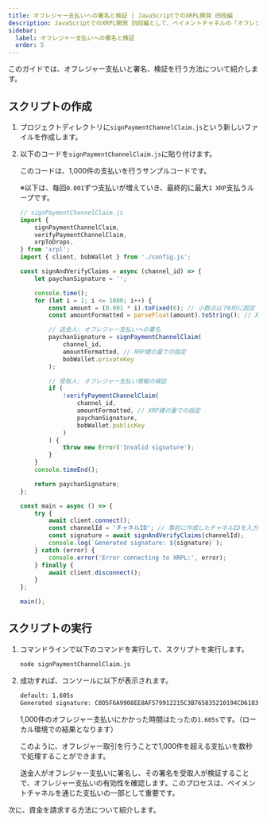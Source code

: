 ```yaml
---
title: オフレジャー支払いへの署名と検証 | JavaScriptでのXRPL開発 四段編
description: JavaScriptでのXRPL開発 四段編として、ペイメントチャネルの「オフレジャー支払いへの署名と検証」方法について解説しているページです。
sidebar:
  label: オフレジャー支払いへの署名と検証
  order: 5
---
```



このガイドでは、オフレジャー支払いと署名、検証を行う方法について紹介します。

## スクリプトの作成

<Steps>

1. プロジェクトディレクトリに`signPaymentChannelClaim.js`という新しいファイルを作成します。
2. 以下のコードを`signPaymentChannelClaim.js`に貼り付けます。

    このコードは、1,000件の支払いを行うサンプルコードです。

    ※以下は、毎回`0.001`ずつ支払いが増えていき、最終的に最大`1 XRP`支払うループです。

    ```javascript
    // signPaymentChannelClaim.js
    import {
        signPaymentChannelClaim,
        verifyPaymentChannelClaim,
        xrpToDrops,
    } from 'xrpl';
    import { client, bobWallet } from './config.js';

    const signAndVerifyClaims = async (channel_id) => {
        let paychanSignature = '';

        console.time();
        for (let i = 1; i <= 1000; i++) {
            const amount = (0.001 * i).toFixed(6); // 小数点以下6桁に固定
            const amountFormatted = parseFloat(amount).toString(); // XRP建

            // 送金人: オフレジャー支払いへの署名
            paychanSignature = signPaymentChannelClaim(
                channel_id,
                amountFormatted, // XRP建の量での指定
                bobWallet.privateKey
            );

            // 受取人: オフレジャー支払い情報の検証
            if (
                !verifyPaymentChannelClaim(
                    channel_id,
                    amountFormatted, // XRP建の量での指定
                    paychanSignature,
                    bobWallet.publicKey
                )
            ) {
                throw new Error('Invalid signature');
            }
        }
        console.timeEnd();

        return paychanSignature;
    };

    const main = async () => {
        try {
            await client.connect();
            const channelId = 'チャネルID'; // 事前に作成したチャネルIDを入力
            const signature = await signAndVerifyClaims(channelId);
            console.log(`Generated signature: ${signature}`);
        } catch (error) {
            console.error('Error connecting to XRPL:', error);
        } finally {
            await client.disconnect();
        }
    };

    main();
    ```
</Steps>


## スクリプトの実行

<Steps>

1. コマンドラインで以下のコマンドを実行して、スクリプトを実行します。

    ```bash
    node signPaymentChannelClaim.js
    ```

2. 成功すれば、コンソールに以下が表示されます。
    ```bash
    default: 1.605s
    Generated signature: C0D5F6A9908EE8AF579912215C3B765835210194CD6183DCE9128F3E6EE0991D98068968675C7A5B3E50DEC7D52BBAC970BC2305F063E04E52B60752921CCA01
    ```

    1,000件のオフレジャー支払いにかかった時間はたったの`1.605s`です。（ローカル環境での結果となります）
    
    このように、オフレジャー取引を行うことで1,000件を超える支払いを数秒で処理することができます。

    <Aside>
    送金人がオフレジャー支払いに署名し、その署名を受取人が検証することで、オフレジャー支払いの有効性を確認します。このプロセスは、ペイメントチャネルを通じた支払いの一部として重要です。
    </Aside>
</Steps>

次に、資金を請求する方法について紹介します。